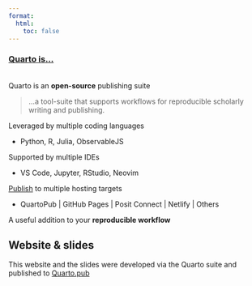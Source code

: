 ```yaml
---
format: 
  html:
    toc: false
---
```


### [Quarto is...](https://quarto.org)

 \
Quarto is an **open-source** publishing suite

> ...a tool-suite that supports workflows for reproducible scholarly writing and publishing.

Leveraged by multiple coding languages

-   [Python, R, Julia, ObservableJS]{.gray}

Supported by multiple IDEs

-   [VS Code, Jupyter, RStudio, Neovim]{.gray}

[Publish](https://quarto.org/docs/publishing/) to multiple hosting targets

-   [QuartoPub \| GitHub Pages \| Posit Connect \| Netlify \| Others]{.gray}

A useful addition to your **reproducible workflow**\

::: {.callout-tip icon="false"}
## Website & slides

This website and the slides were developed via the Quarto suite and published to [Quarto.pub](https://quarto.pub)
:::

<!-- More info on applyting styles -->

<!-- Bootswatch::Yeti   https://bootswatch.com/yeti/ -->

<!-- Bootstrap CSS  https://www.w3schools.com/bootstrap/bootstrap_ref_css_helpers.asp -->
